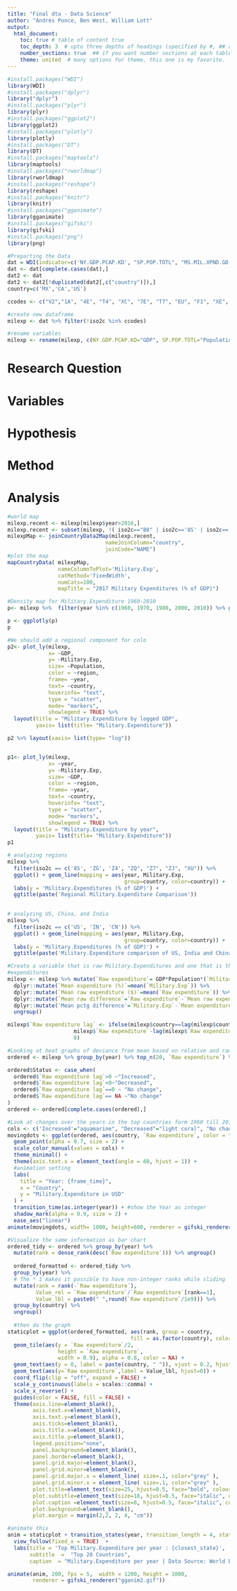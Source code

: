 ---
title: "Final dta - Data Science"
author: "Andrés Ponce, Ben West, William Lott"
output: 
  html_document:
    toc: true # table of content true
    toc_depth: 3  # upto three depths of headings (specified by #, ## and ###)
    number_sections: true  ## if you want number sections at each table header
    theme: united  # many options for theme, this one is my favorite.
---

```{r include=FALSE}
#install.packages("WDI")
library(WDI)
#install.packages("dplyr")
library("dplyr")
#install.packages("plyr")
library(plyr)
#install.packages("ggplot2")
library(ggplot2)
#install.packages("plotly")
library(plotly)
#install.packages("DT")
library(DT)
#install.packages("maptools")
library(maptools)
#install.packages("rworldmap")
library(rworldmap)
#install.packages("reshape")
library(reshape)
#install.packages("knitr")
library(knitr)
#install.packages("gganimate")
library(gganimate)
#install.packages("gifski")
library(gifski)
#install.packages("png")
library(png)
```


```{r}
#Preparting the Data
dat = WDI(indicator=c('NY.GDP.PCAP.KD', "SP.POP.TOTL", "MS.MIL.XPND.GD.ZS"), country='all', extra=TRUE, start=1960, end=2017)
dat <- dat[complete.cases(dat),]
dat2 <- dat
dat2 <- dat2[!duplicated(dat2[,c("country")]),]
country=c('MX','CA','US')

ccodes <- c("V2","1A", "4E", "T4", "XC", "7E", "T7", "EU", "F1", "XE", "XD", "XF", "ZT", "XH", "XI", "XG", "LA", "V3", "XJ", "T2", "XL", "XO", "XM", "XN", "XQ", "T3", "XP", "OE", "S4", "S2", "V4", "V1", "S1", "T5", "ZF", "XT", "1W")
```

```{r}
#create new dataframe
milexp <- dat %>% filter(!iso2c %in% ccodes)

#rename variables
milexp <- rename(milexp, c(NY.GDP.PCAP.KD="GDP", SP.POP.TOTL="Population",MS.MIL.XPND.GD.ZS="Military.Exp")) 
```



 
# Research Question

# Variables


# Hypothesis


# Method

# Analysis
```{r}
#world map
milexp.recent <- milexp[milexp$year>2016,]
milexp.recent <- subset(milexp, !( iso2c=="B8" | iso2c=='8S' | iso2c=='T6' | iso2c=='XU' | iso2c=='Z4' | iso2c=='Z7' | iso2c=='ZG' | iso2c=='ZJ' | iso2c=='ZQ') )
milexpMap <- joinCountryData2Map(milexp.recent, 
                               nameJoinColumn="country",
                               joinCode="NAME")
#plot the map
mapCountryData( milexpMap, 
                nameColumnToPlot='Military.Exp', 
                catMethod='fixedWidth', 
                numCats=100,
                mapTitle = "2017 Military Expenditures (% of GDP)")
```

```{r}

#Density map for Military.Expenditure 1960-2010
p<- milexp %>%  filter(year %in% c(1960, 1970, 1980, 2000, 2010)) %>% ggplot(aes(x= Military.Exp, group=as.factor(year), fill= as.factor(year))) + geom_density(alpha=0.4)+ labs(y= "proportion of countries", x= "Military.Expenditure as % of GDP", fill= "Year")+ggtitle(paste("Military.Expenditure comparison among countries"))

p <- ggplotly(p)
p
```

```{r Code Chunk, fig.width = 8, fig.height = 8}
#We should add a regional component for colo
p2<- plot_ly(milexp,
             x= ~GDP,
             y= ~Military.Exp,
             size= ~Population,
             color = ~region,
             frame= ~year,
             text= ~country,
             hoverinfo= "text",
             type = "scatter",
             mode= "markers",
             showlegend = TRUE) %>% 
  layout(title = "Military.Expenditure by logged GDP",
         yaxis= list(title= "Military.Expenditure"))

p2 %>% layout(xaxis= list(type= "log"))



```

```{r}

p1<- plot_ly(milexp,
             x= ~year,
             y= ~Military.Exp,
             size= ~GDP,
             color = ~region,
             frame= ~year,
             text= ~country,
             hoverinfo= "text",
             type = "scatter",
             mode= "markers",
             showlegend = TRUE) %>% 
  layout(title = "Military.Expenditure by year",
         yaxis= list(title= "Military.Expenditure"))
p1

```


```{r}
# analyzing regions
milexp %>%
  filter(iso2c == c('8S', 'ZG', 'Z4', "ZQ", "Z7", "ZJ", "XU")) %>%
  ggplot() + geom_line(mapping = aes(year, Military.Exp, 
                                     group=country, color=country)) +
  labs(y = 'Military.Expenditures (% of GDP)') +
  ggtitle(paste('Regional Military.Expenditure Comparison'))
  
```

```{r}
# analyzing US, China, and India
milexp %>%
  filter(iso2c == c('US', 'IN', 'CN')) %>%
  ggplot() + geom_line(mapping = aes(year, Military.Exp, 
                                     group=country, color=country)) +
  labs(y = 'Military.Expenditures (% of GDP)') +
  ggtitle(paste('Military.Expenditure comparison of US, India and China'))
```


```{r}
#Create a variable that is raw Military.Expenditures and one that is the mean expenditure by percentage and by raw
#expenditures
milexp <- milexp %>% mutate(`Raw expenditure`= GDP*Population*(`Military.Exp`/100)) %>% group_by(year) %>% 
  dplyr::mutate(`Mean expenditure (%)`=mean(`Military.Exp`)) %>% 
  dplyr::mutate(`Mean raw expenditure ($)`=mean(`Raw expenditure`)) %>% 
  dplyr::mutate(`Mean raw difference`=`Raw expenditure`-`Mean raw expenditure ($)`) %>% 
  dplyr::mutate('Mean pctg difference'=`Military.Exp`-`Mean expenditure (%)`) %>% 
  ungroup()
```

```{r}
milexp$`Raw expenditure lag` <- ifelse(milexp$country==lag(milexp$country)&milexp$year==lag(milexp$year)+1,
                     milexp$`Raw expenditure`-lag(milexp$`Raw expenditure`),
                     0)
```

```{r}
#Looking at heat graphs of deviance from mean based on relative and raw spending on military
ordered <- milexp %>% group_by(year) %>% top_n(20, `Raw expenditure`) %>% ungroup()

ordered$Status <- case_when(
  ordered$`Raw expenditure lag`>0 ~"Increased",
  ordered$`Raw expenditure lag`<0~"Decreased",
  ordered$`Raw expenditure lag`==0 ~ "No change",
  ordered$`Raw expenditure lag`== NA ~"No change"
)
ordered <- ordered[complete.cases(ordered),]
```


```{r}
#Look at changes over the years in the top countries form 1960 till 2017
cols <- c('Increased'="aquamarine", "Decreased"="light coral", "No change"="gray91")
movingdots <- ggplot(ordered, aes(country, `Raw expenditure`, color = factor(Status))) +
  geom_point(alpha = 0.7, size = 2) +
  scale_color_manual(values = cols) +
  theme_minimal() +
  theme(axis.text.x = element_text(angle = 60, hjust = 1)) +
  #animation setting
  labs(
    title = "Year: {frame_time}",
    x = "Country", 
    y = "Military.Expenditure in USD"
  ) +
  transition_time(as.integer(year)) + #show the Year as integer
  shadow_mark(alpha = 0.9, size = 2) +
  ease_aes("linear")
animate(movingdots, width= 1800, height=600, renderer = gifski_renderer("gganim1.gif"))

```


```{r}
#Visualize the same information as bar chart
ordered_tidy <- ordered %>% group_by(year) %>% 
  mutate(rank = dense_rank(desc(`Raw expenditure`))) %>% ungroup()
  
  ordered_formatted <- ordered_tidy %>%
  group_by(year) %>%
  # The * 1 makes it possible to have non-integer ranks while sliding
  mutate(rank = rank(-`Raw expenditure`),
         Value_rel = `Raw expenditure`/`Raw expenditure`[rank==1],
         Value_lbl = paste0(" ",round(`Raw expenditure`/1e9))) %>%
  group_by(country) %>% 
  ungroup()
  
  #then do the graph
staticplot = ggplot(ordered_formatted, aes(rank, group = country, 
                                       fill = as.factor(country), color = as.factor(country))) +
  geom_tile(aes(y = `Raw expenditure`/2,
                height = `Raw expenditure`,
                width = 0.9), alpha = 0.8, color = NA) +
  geom_text(aes(y = 0, label = paste(country, " ")), vjust = 0.2, hjust = 1) +
  geom_text(aes(y=`Raw expenditure`,label = Value_lbl, hjust=0)) +
  coord_flip(clip = "off", expand = FALSE) +
  scale_y_continuous(labels = scales::comma) +
  scale_x_reverse() +
  guides(color = FALSE, fill = FALSE) +
  theme(axis.line=element_blank(),
        axis.text.x=element_blank(),
        axis.text.y=element_blank(),
        axis.ticks=element_blank(),
        axis.title.x=element_blank(),
        axis.title.y=element_blank(),
        legend.position="none",
        panel.background=element_blank(),
        panel.border=element_blank(),
        panel.grid.major=element_blank(),
        panel.grid.minor=element_blank(),
        panel.grid.major.x = element_line( size=.1, color="grey" ),
        panel.grid.minor.x = element_line( size=.1, color="grey" ),
        plot.title=element_text(size=25, hjust=0.5, face="bold", colour="grey", vjust=-1),
        plot.subtitle=element_text(size=18, hjust=0.5, face="italic", color="grey"),
        plot.caption =element_text(size=8, hjust=0.5, face="italic", color="grey"),
        plot.background=element_blank(),
        plot.margin = margin(2,2, 2, 4, "cm"))

#animate this
anim = staticplot + transition_states(year, transition_length = 4, state_length = 1) +
  view_follow(fixed_x = TRUE)  +
  labs(title = 'Top Military.Expenditure per year : {closest_state}',  
       subtitle  =  "Top 20 Countries",
       caption  = "Military.Expenditure per year | Data Source: World Bank Data")

animate(anim, 200, fps = 5,  width = 1200, height = 1000, 
        renderer = gifski_renderer("gganim2.gif"))
```

